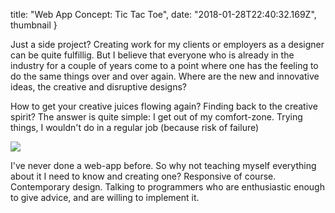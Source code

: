
  title: "Web App Concept: Tic Tac Toe",
  date: "2018-01-28T22:40:32.169Z",
  thumbnail
}

Just a side project?  Creating work for my clients or employers as a designer
can be quite fulfillig. But I believe that everyone who is already in the
industry for a couple of years come to a point where one has the feeling to do
the same things over and over again. Where are the new and innovative ideas,
the creative and disruptive designs?

How to get your creative juices flowing again? Finding back to the creative
spirit?  The answer is quite simple: I get out of my comfort-zone. Trying
things, I wouldn't do in a regular job (because risk of failure)

<img src={tictactoe1} />

I've never done a web-app before. So why not teaching myself everything about
it I need to know and creating one? Responsive of course. Contemporary design.
Talking to programmers who are enthusiastic enough to give advice, and are
willing to implement it.
